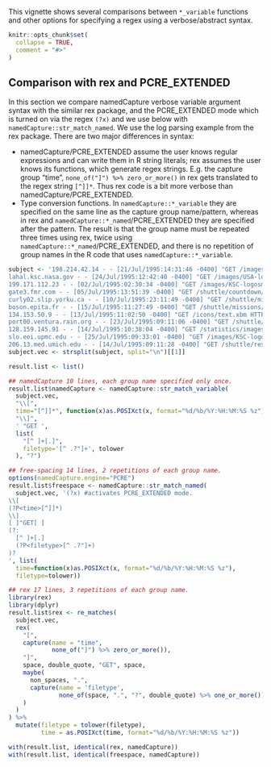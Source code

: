 <!--
%\VignetteEngine{knitr::knitr}
%\VignetteIndexEntry{3 comparing verbose regex syntax}
-->

This vignette shows several comparisons between `*_variable` functions
and other options for specifying a regex using a verbose/abstract
syntax.

```r
knitr::opts_chunk$set(
  collapse = TRUE,
  comment = "#>"
)
```

## Comparison with rex and PCRE_EXTENDED

In this section we compare namedCapture verbose variable argument
syntax with the similar rex package, and the PCRE_EXTENDED mode which
is turned on via the regex `(?x)` and we use below with
`namedCapture::str_match_named`. We use the log parsing example from
the rex package. There are two major differences in syntax:

* namedCapture/PCRE_EXTENDED assume the user knows regular expressions
  and can write them in R string literals; rex assumes the user knows
  its functions, which generate regex strings. E.g. the capture group
  "time", `none_of("]") %>% zero_or_more()` in rex gets translated to
  the regex string `[^]]*`. Thus rex code is a bit more verbose than
  namedCapture/PCRE_EXTENDED.
* Type conversion functions. In `namedCapture::*_variable` they are
  specified on the same line as the capture group name/pattern,
  whereas in rex and `namedCapture::*_named`/PCRE_EXTENDED they are
  specified after the pattern. The result is that the group name must
  be repeated three times using rex, twice using
  `namedCapture::*_named`/PCRE_EXTENDED, and there is no repetition of
  group names in the R code that uses `namedCapture::*_variable`.

```r
subject <- '198.214.42.14 - - [21/Jul/1995:14:31:46 -0400] "GET /images/ HTTP/1.0" 200 17688
lahal.ksc.nasa.gov - - [24/Jul/1995:12:42:40 -0400] "GET /images/USA-logosmall.gif HTTP/1.0" 200 234
199.171.112.23 - - [02/Jul/1995:02:30:34 -0400] "GET /images/KSC-logosmall.gif HTTP/1.0" 200 1204
gate3.fmr.com - - [05/Jul/1995:13:51:39 -0400] "GET /shuttle/countdown/ HTTP/1.0" 200 3985
curly02.slip.yorku.ca - - [10/Jul/1995:23:11:49 -0400] "GET /shuttle/missions/sts-70/sts-70-patch-small.gif HTTP/1.0" 200 5026
boson.epita.fr - - [15/Jul/1995:11:27:49 -0400] "GET /shuttle/missions/sts-71/movies/sts-71-mir-dock.mpg HTTP/1.0" 200 946425
134.153.50.9 - - [13/Jul/1995:11:02:50 -0400] "GET /icons/text.xbm HTTP/1.0" 200 527
port00.ventura.rain.org - - [23/Jul/1995:09:11:06 -0400] "GET /shuttle/countdown/ HTTP/1.0" 200 4324
128.159.145.91 - - [14/Jul/1995:10:38:04 -0400] "GET /statistics/images/getstats_big.gif HTTP/1.0" 200 6777
slo.eei.upmc.edu - - [25/Jul/1995:09:33:01 -0400] "GET /images/KSC-logosmall.gif HTTP/1.0" 200 1204
206.13.med.umich.edu - - [14/Jul/1995:09:11:28 -0400] "GET /shuttle/resources/orbiters/challenger-logo.gif HTTP/1.0" 200 4179'
subject.vec <- strsplit(subject, split="\n")[[1]]

result.list <- list()

## namedCapture 10 lines, each group name specified only once.
result.list$namedCapture <- namedCapture::str_match_variable(
  subject.vec,
  "\\[",
  time="[^]]*", function(x)as.POSIXct(x, format="%d/%b/%Y:%H:%M:%S %z"),
  "\\]",
  ' "GET ',
  list(
    "[^ ]+[.]",
    filetype='[^ .?"]+', tolower
  ), "?")

## free-spacing 14 lines, 2 repetitions of each group name.
options(namedCapture.engine="PCRE")
result.list$freespace <- namedCapture::str_match_named(
  subject.vec, '(?x) #activates PCRE_EXTENDED mode.
\\[
(?P<time>[^]]*) 
\\]
[ ]"GET[ ]
(?:
  [^ ]+[.]
  (?P<filetype>[^ .?"]+)
)?
', list(
  time=function(x)as.POSIXct(x, format="%d/%b/%Y:%H:%M:%S %z"),
  filetype=tolower))

## rex 17 lines, 3 repetitions of each group name.
library(rex)
library(dplyr)
result.list$rex <- re_matches(
  subject.vec,
  rex(
    "[",
    capture(name = "time",
            none_of("]") %>% zero_or_more()),
    "]",
    space, double_quote, "GET", space,
    maybe(
      non_spaces, ".",
      capture(name = 'filetype',
              none_of(space, ".", "?", double_quote) %>% one_or_more())
    )
  )
) %>%
  mutate(filetype = tolower(filetype),
         time = as.POSIXct(time, format="%d/%b/%Y:%H:%M:%S %z"))

with(result.list, identical(rex, namedCapture))
with(result.list, identical(freespace, namedCapture))

```


